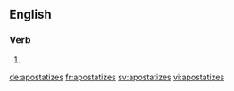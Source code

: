 ==English==

===Verb===
{{head|en}}

# {{en-third-person singular of|apostatize}}

[[de:apostatizes]]
[[fr:apostatizes]]
[[sv:apostatizes]]
[[vi:apostatizes]]